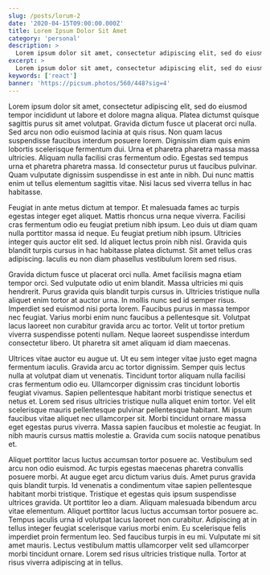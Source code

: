 ```yaml
---
slug: /posts/lorum-2
date: '2020-04-15T09:00:00.000Z'
title: Lorem Ipsum Dolor Sit Amet
category: 'personal'
description: >
  Lorem ipsum dolor sit amet, consectetur adipiscing elit, sed do eiusmod tempor incididunt ut labore et dolore magna aliqua.
excerpt: >
  Lorem ipsum dolor sit amet, consectetur adipiscing elit, sed do eiusmod tempor incididunt ut labore et dolore magna aliqua.
keywords: ['react']
banner: 'https://picsum.photos/560/448?sig=4'
---
```


Lorem ipsum dolor sit amet, consectetur adipiscing elit, sed do eiusmod tempor incididunt ut labore et dolore magna aliqua. Platea dictumst quisque sagittis purus sit amet volutpat. Gravida dictum fusce ut placerat orci nulla. Sed arcu non odio euismod lacinia at quis risus. Non quam lacus suspendisse faucibus interdum posuere lorem. Dignissim diam quis enim lobortis scelerisque fermentum dui. Urna et pharetra pharetra massa massa ultricies. Aliquam nulla facilisi cras fermentum odio. Egestas sed tempus urna et pharetra pharetra massa. Id consectetur purus ut faucibus pulvinar. Quam vulputate dignissim suspendisse in est ante in nibh. Dui nunc mattis enim ut tellus elementum sagittis vitae. Nisi lacus sed viverra tellus in hac habitasse.

Feugiat in ante metus dictum at tempor. Et malesuada fames ac turpis egestas integer eget aliquet. Mattis rhoncus urna neque viverra. Facilisi cras fermentum odio eu feugiat pretium nibh ipsum. Leo duis ut diam quam nulla porttitor massa id neque. Eu feugiat pretium nibh ipsum. Ultricies integer quis auctor elit sed. Id aliquet lectus proin nibh nisl. Gravida quis blandit turpis cursus in hac habitasse platea dictumst. Sit amet tellus cras adipiscing. Iaculis eu non diam phasellus vestibulum lorem sed risus.

Gravida dictum fusce ut placerat orci nulla. Amet facilisis magna etiam tempor orci. Sed vulputate odio ut enim blandit. Massa ultricies mi quis hendrerit. Purus gravida quis blandit turpis cursus in. Ultricies tristique nulla aliquet enim tortor at auctor urna. In mollis nunc sed id semper risus. Imperdiet sed euismod nisi porta lorem. Faucibus purus in massa tempor nec feugiat. Varius morbi enim nunc faucibus a pellentesque sit. Volutpat lacus laoreet non curabitur gravida arcu ac tortor. Velit ut tortor pretium viverra suspendisse potenti nullam. Neque laoreet suspendisse interdum consectetur libero. Ut pharetra sit amet aliquam id diam maecenas.

Ultrices vitae auctor eu augue ut. Ut eu sem integer vitae justo eget magna fermentum iaculis. Gravida arcu ac tortor dignissim. Semper quis lectus nulla at volutpat diam ut venenatis. Tincidunt tortor aliquam nulla facilisi cras fermentum odio eu. Ullamcorper dignissim cras tincidunt lobortis feugiat vivamus. Sapien pellentesque habitant morbi tristique senectus et netus et. Lorem sed risus ultricies tristique nulla aliquet enim tortor. Vel elit scelerisque mauris pellentesque pulvinar pellentesque habitant. Mi ipsum faucibus vitae aliquet nec ullamcorper sit. Morbi tincidunt ornare massa eget egestas purus viverra. Massa sapien faucibus et molestie ac feugiat. In nibh mauris cursus mattis molestie a. Gravida cum sociis natoque penatibus et.

Aliquet porttitor lacus luctus accumsan tortor posuere ac. Vestibulum sed arcu non odio euismod. Ac turpis egestas maecenas pharetra convallis posuere morbi. At augue eget arcu dictum varius duis. Amet purus gravida quis blandit turpis. Id venenatis a condimentum vitae sapien pellentesque habitant morbi tristique. Tristique et egestas quis ipsum suspendisse ultrices gravida. Ut porttitor leo a diam. Aliquam malesuada bibendum arcu vitae elementum. Aliquet porttitor lacus luctus accumsan tortor posuere ac. Tempus iaculis urna id volutpat lacus laoreet non curabitur. Adipiscing at in tellus integer feugiat scelerisque varius morbi enim. Eu scelerisque felis imperdiet proin fermentum leo. Sed faucibus turpis in eu mi. Vulputate mi sit amet mauris. Lectus vestibulum mattis ullamcorper velit sed ullamcorper morbi tincidunt ornare. Lorem sed risus ultricies tristique nulla. Tortor at risus viverra adipiscing at in tellus.
